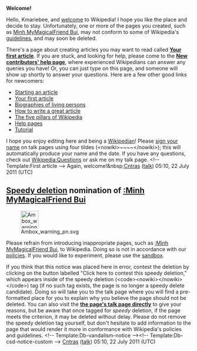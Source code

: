 <article id="32492804" title=User talk:Kmariebee>
	<talkpage id="32492804" title="User talk:Kmariebee">


'''Welcome!'''

Hello, Kmariebee, and [[Wikipedia:Welcome, newcomers|welcome]] to Wikipedia!  I hope you like the place and decide to stay. Unfortunately, one or more of the pages you created, such as [[Minh MyMagicalFriend Bui]], may not conform to some of Wikipedia's [[Wikipedia:List of policies|guidelines]], and may soon be deleted. 

There's a page about creating articles you may want to read called '''[[Wikipedia:Your first article|Your first article]]'''. If you are stuck, and looking for help, please come to the '''[[Wikipedia:New contributors' help page|New contributors' help page]]''', where experienced Wikipedians can answer any queries you have! Or, you can just type '''{{t|helpme}}''' on this page, and someone will show up shortly to answer your questions. Here are a few other good links for newcomers:
* [[Wikipedia:Starting an article|Starting an article]]
* [[Wikipedia:Your first article|Your first article]]
* [[Wikipedia:Biographies of living persons|Biographies of living persons]]
* [[Wikipedia:How to write a great article|How to write a great article]]
* [[Wikipedia:Five pillars|The five pillars of Wikipedia]]
* [[Help:Contents|Help pages]]
* [[Wikipedia:Tutorial|Tutorial]]
I hope you enjoy editing here and being a [[Wikipedia:Wikipedians|Wikipedian]]! Please [[Wikipedia:Signatures|sign your name]] on talk pages using four tildes (&lt;nowiki&gt;~~~~&lt;/nowiki&gt;); this will automatically produce your name and the date. If you have any questions, check out [[Wikipedia:Questions]] or ask me on my talk page. &lt;!-- Template:First article --&gt; Again, welcome!&amp;nbsp;[[User:Cntras|Cntras]] ([[User talk:Cntras|talk]]) 05:10, 22 July 2011 (UTC)

==[[Wikipedia:Criteria for speedy deletion|Speedy deletion]] nomination of [[:Minh MyMagicalFriend Bui]]==
[[Image:Ambox warning pn.svg|48px|left|alt=|link=]]

Please refrain from introducing inappropriate pages, such as [[:Minh MyMagicalFriend Bui]], to Wikipedia. Doing so is not in accordance with our [[Wikipedia:List of policies|policies]]. If you would like to experiment, please use the [[Wikipedia:Sandbox|sandbox]]. 

If you think that this notice was placed here in error, contest the deletion by clicking on the button labelled &quot;Click here to contest this speedy deletion,&quot; which appears inside of the speedy deletion (&lt;code&gt;&lt;nowiki&gt;{{db-...}}&lt;/nowiki&gt;&lt;/code&gt;) tag (if no such tag exists, the page is no longer a speedy delete candidate). Doing so will take you to the talk page where you will find a pre-formatted place for you to explain why you believe the page should not be deleted. You can also visit the '''[[Talk:Minh MyMagicalFriend Bui|the page's talk page directly]]''' to give your reasons, but be aware that once tagged for ''speedy'' deletion, if the page meets the criterion, it may be deleted without delay. Please do not remove the speedy deletion tag yourself, but don't hesitate to add information to the page that would render it more in conformance with Wikipedia's policies and guidelines.  &lt;!-- Template:Db-vandalism-notice --&gt;&lt;!-- Template:Db-csd-notice-custom --&gt; [[User:Cntras|Cntras]] ([[User talk:Cntras|talk]]) 05:10, 22 July 2011 (UTC)
	</talkpage>
</article>